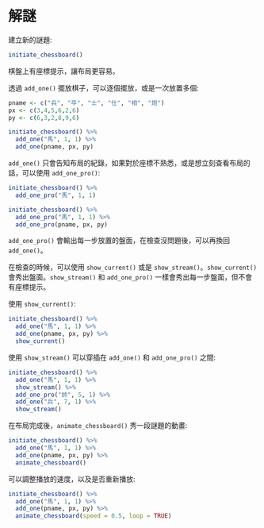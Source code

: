# 解謎 {#puzzle}

建立新的謎題:

```r
initiate_chessboard()
```

棋盤上有座標提示，讓布局更容易。

透過 `add_one()` 擺放棋子，可以逐個擺放，或是一次放置多個:

```r
pname <- c("兵", "卒", "士", "仕", "相", "炮")
px <- c(3,4,5,6,2,6)
py <- c(6,3,2,8,9,6)

initiate_chessboard() %>% 
  add_one("馬", 1, 1) %>% 
  add_one(pname, px, py)
```

`add_one()` 只會告知布局的紀錄，如果對於座標不熟悉，或是想立刻查看布局的話，可以使用 `add_one_pro()`:

```r
initiate_chessboard() %>% 
  add_one_pro("馬", 1, 1)
```

```r
initiate_chessboard() %>% 
  add_one_pro("馬", 1, 1) %>% 
  add_one_pro(pname, px, py)
```

`add_one_pro()` 會輸出每一步放置的盤面，在檢查沒問題後，可以再換回 `add_one()`。

在檢查的時候，可以使用 `show_current()` 或是 `show_stream()`。`show_current()` 會秀出盤面。`show_stream()` 和 `add_one_pro()` 一樣會秀出每一步盤面，但不會有座標提示。

使用 `show_current()`:

```r
initiate_chessboard() %>% 
  add_one("馬", 1, 1) %>% 
  add_one(pname, px, py) %>% 
  show_current()
```

使用 `show_stream()` 可以穿插在 `add_one()` 和 `add_one_pro()` 之間:

```r
initiate_chessboard() %>% 
  add_one("馬", 1, 1) %>% 
  show_stream() %>% 
  add_one_pro("帥", 5, 1) %>% 
  add_one("兵", 7, 1) %>% 
  show_stream()
```

在布局完成後，`animate_chessboard()` 秀一段謎題的動畫:

```r
initiate_chessboard() %>% 
  add_one("馬", 1, 1) %>% 
  add_one(pname, px, py) %>% 
  animate_chessboard()
```

可以調整播放的速度，以及是否重新播放:

```r
initiate_chessboard() %>% 
  add_one("馬", 1, 1) %>% 
  add_one(pname, px, py) %>% 
  animate_chessboard(speed = 0.5, loop = TRUE)
```


